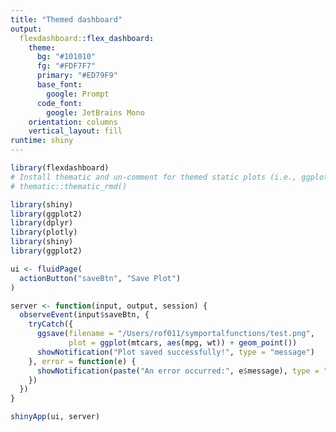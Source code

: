 ```yaml
---
title: "Themed dashboard"
output: 
  flexdashboard::flex_dashboard:
    theme:
      bg: "#101010"
      fg: "#FDF7F7" 
      primary: "#ED79F9"
      base_font:
        google: Prompt
      code_font:
        google: JetBrains Mono
    orientation: columns
    vertical_layout: fill
runtime: shiny
---
```


```r
library(flexdashboard)
# Install thematic and un-comment for themed static plots (i.e., ggplot2)
# thematic::thematic_rmd()
```

```r
library(shiny)
library(ggplot2)
library(dplyr)
library(plotly)
library(shiny)
library(ggplot2)

ui <- fluidPage(
  actionButton("saveBtn", "Save Plot")
)

server <- function(input, output, session) {
  observeEvent(input$saveBtn, {
    tryCatch({
      ggsave(filename = "/Users/rof011/symportalfunctions/test.png", 
             plot = ggplot(mtcars, aes(mpg, wt)) + geom_point())
      showNotification("Plot saved successfully!", type = "message")
    }, error = function(e) {
      showNotification(paste("An error occurred:", e$message), type = "error")
    })
  })
}

shinyApp(ui, server)
```

